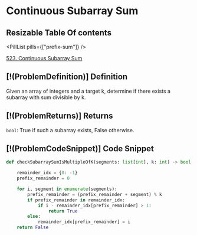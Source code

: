 # Continuous Subarray Sum

## Resizable Table Of contents

<DifficultyBadge difficulty="medium" />

<PillList pills={["prefix-sum"]} />

[523. Continuous Subarray Sum](https://leetcode.com/problems/continuous-subarray-sum)

## [!(ProblemDefinition)] Definition

Given an array of integers and a target k, determine if there exists a subarray with sum divisible by k.

## [!(ProblemReturns)] Returns

`bool`: True if such a subarray exists, False otherwise.

## [!(ProblemCodeSnippet)] Code Snippet

```python meta="source=problems/523-continuous-subarray-sum/solution.py"
def checkSubarraySumIsMultipleOfK(segments: list[int], k: int) -> bool:

    remainder_idx = {0: -1}
    prefix_remainder = 0

    for i, segment in enumerate(segments):
        prefix_remainder = (prefix_remainder + segment) % k
        if prefix_remainder in remainder_idx:
            if i - remainder_idx[prefix_remainder] > 1:
                return True
        else:
            remainder_idx[prefix_remainder] = i
    return False
```

